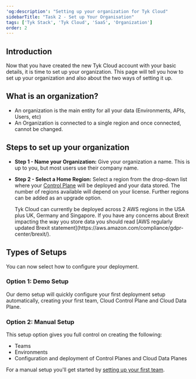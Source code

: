 ```yaml
---
'og:description': "Setting up your organization for Tyk Cloud"
sidebarTitle: "Task 2 - Set up Your Organisation"
tags: ['Tyk Stack', 'Tyk Cloud', 'SaaS', 'Organization']
order: 2
---
```


## Introduction

Now that you have created the new Tyk Cloud account with your basic details, it is time to set up your organization. This page will tell you how to set up your organization and also about the two ways of setting it up.

## What is an organization?

* An organization is the main entity for all your data (Environments, APIs, Users, etc)
* An Organization is connected to a single region and once connected, cannot be changed.
  
## Steps to set up your organization  

* **Step 1 - Name your Organization:** Give your organization a name. This is up to you, but most users use their company name.

* **Step 2 - Select a Home Region:** Select a region from the drop-down list where your [Control Plane](/tyk-cloud/troubleshooting-&-support/glossary.md#control-plane) will be deployed and your data stored. The number of regions available will depend on your license. Further regions can be added as an upgrade option.



    <Note>
    Tyk Cloud can currently be deployed across 2 AWS regions in the USA plus UK, Germany and Singapore. If you have any concerns about Brexit impacting the way you store data you should read [AWS regularly updated Brexit statement](https://aws.amazon.com/compliance/gdpr-center/brexit/).
    </Note>


## Types of Setups

You can now select how to configure your deployment.

### Option 1: Demo Setup

Our demo setup will quickly configure your first deployment setup automatically, creating your first team, Cloud Control Plane and Cloud Data Plane.

### Option 2: Manual Setup

This setup option gives you full control on creating the following:

* Teams
* Environments
* Configuration and deployment of Control Planes and Cloud Data Planes

For a manual setup you'll get started by [setting up your first team](/tyk-cloud/getting-started-tyk-cloud/setup-team.md).
